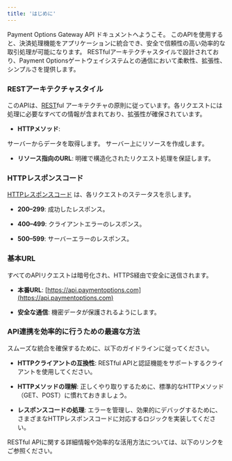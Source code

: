 ```yaml
---
title: 'はじめに'
---
```


Payment Options Gateway API ドキュメントへようこそ。
このAPIを使用すると、決済処理機能をアプリケーションに統合でき、安全で信頼性の高い効率的な取引処理が可能になります。
RESTfulアーキテクチャスタイルで設計されており、Payment Optionsゲートウェイシステムとの通信において柔軟性、拡張性、シンプルさを提供します。

### **RESTアーキテクチャスタイル**

このAPIは、[REST](https://en.wikipedia.org/wiki/REST)ful アーキテクチャの原則に従っています。各リクエストには処理に必要なすべての情報が含まれており、拡張性が確保されています。

* **HTTPメソッド**:

<CardGroup>
  <Card title="GETメソッド" href="https://developer.mozilla.org/en-US/docs/Web/HTTP/Methods/GET">
    サーバーからデータを取得します。
  </Card>
  <Card title="POSTメソッド" href="https://developer.mozilla.org/en-US/docs/Web/HTTP/Methods/POST">
    サーバー上にリソースを作成します。
  </Card>
</CardGroup>

* **リソース指向のURL**: 明確で構造化されたリクエスト処理を保証します。

### **HTTPレスポンスコード**

[HTTPレスポンスコード](https://developer.mozilla.org/en-US/docs/Web/HTTP/Status) は、各リクエストのステータスを示します。

* **200–299**: 成功したレスポンス。

* **400–499**: クライアントエラーのレスポンス。

* **500–599**: サーバーエラーのレスポンス。

### **基本URL**

すべてのAPIリクエストは暗号化され、HTTPS経由で安全に送信されます。

* **本番URL**: [https://api.paymentoptions.com](https://api.paymentoptions.com)

* **安全な通信**: 機密データが保護されるようにします。

### **API連携を効率的に行うための最適な方法**

スムーズな統合を確保するために、以下のガイドラインに従ってください。

* **HTTPクライアントの互換性**: RESTful APIと認証機能をサポートするクライアントを使用してください。

* **HTTPメソッドの理解**: 正しくやり取りするために、標準的なHTTPメソッド（GET、POST）に慣れておきましょう。

* **レスポンスコードの処理**: エラーを管理し、効果的にデバッグするために、さまざまなHTTPレスポンスコードに対応するロジックを実装してください。

<Note>
  RESTful APIに関する詳細情報や効率的な活用方法については、以下のリンクをご参照ください。
</Note>

